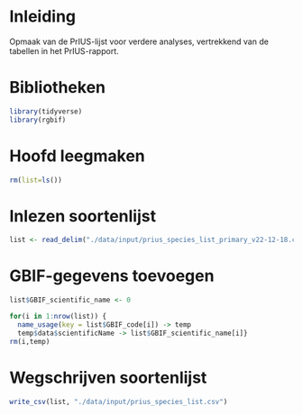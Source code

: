 # Inleiding

Opmaak van de PrIUS-lijst voor verdere analyses, vertrekkend van de tabellen in het PrIUS-rapport.

# Bibliotheken

```r
library(tidyverse)
library(rgbif)
```

# Hoofd leegmaken

```r
rm(list=ls())
```

# Inlezen soortenlijst

```r
list <- read_delim("./data/input/prius_species_list_primary_v22-12-18.csv", delim = ";")
```

# GBIF-gegevens toevoegen

```r
list$GBIF_scientific_name <- 0

for(i in 1:nrow(list)) {
  name_usage(key = list$GBIF_code[i]) -> temp
  temp$data$scientificName -> list$GBIF_scientific_name[i]}
rm(i,temp)
```

# Wegschrijven soortenlijst

```r
write_csv(list, "./data/input/prius_species_list.csv")
```